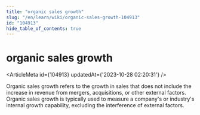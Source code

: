 ```yaml
---
title: "organic sales growth"
slug: "/en/learn/wiki/organic-sales-growth-104913"
id: "104913"
hide_table_of_contents: true
---
```



# organic sales growth

<ArticleMeta id={104913} updatedAt={'2023-10-28 02:20:31'} />
<div className='border-solid border-b border-t-0 my-4 border-[var(--ifm-color-gray-300)]' />

Organic sales growth refers to the growth in sales that does not include the increase in revenue from mergers, acquisitions, or other external factors. Organic sales growth is typically used to measure a company's or industry's internal growth capability, excluding the interference of external factors.
